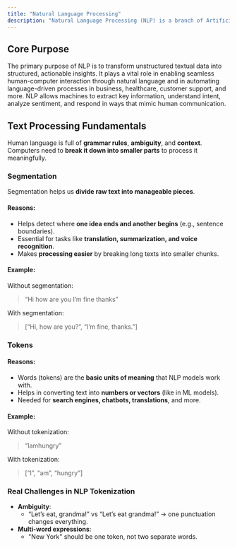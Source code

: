 ```yaml
---
title: "Natural Language Processing"
description: "Natural Language Processing (NLP) is a branch of Artificial Intelligence (AI) that focuses on enabling machines to understand, interpret, and generate human language. It bridges the gap between computers and human communication."
---
```


## Core Purpose

The primary purpose of NLP is to transform unstructured textual data into structured, actionable insights. It plays a vital role in enabling seamless human-computer interaction through natural language and in automating language-driven processes in business, healthcare, customer support, and more. NLP allows machines to extract key information, understand intent, analyze sentiment, and respond in ways that mimic human communication.

## Text Processing Fundamentals

Human language is full of **grammar rules**, **ambiguity**, and **context**. Computers need to **break it down into smaller parts** to process it meaningfully.

### Segmentation

Segmentation helps us **divide raw text into manageable pieces**.

#### Reasons:

- Helps detect where **one idea ends and another begins** (e.g., sentence boundaries).
- Essential for tasks like **translation, summarization, and voice recognition**.
- Makes **processing easier** by breaking long texts into smaller chunks.

#### Example:

Without segmentation:

> “Hi how are you I’m fine thanks”

With segmentation:

> [“Hi, how are you?”, “I’m fine, thanks.”]

### Tokens

#### Reasons:

- Words (tokens) are the **basic units of meaning** that NLP models work with.
- Helps in converting text into **numbers or vectors** (like in ML models).
- Needed for **search engines, chatbots, translations**, and more.

#### Example:

Without tokenization:

> “Iamhungry”

With tokenization:

> [“I”, “am”, “hungry”]

### Real Challenges in NLP Tokenization

- **Ambiguity**:
  - “Let’s eat, grandma\!” vs “Let’s eat grandma\!” → one punctuation changes everything.
- **Multi-word expressions**:
  - "New York" should be one token, not two separate words.